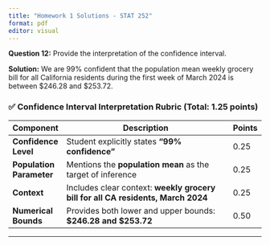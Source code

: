 ```yaml
---
title: "Homework 1 Solutions - STAT 252"
format: pdf
editor: visual
---
```


**Question 12:** Provide the interpretation of the confidence interval.

**Solution:** We are 99% confident that the population mean weekly grocery bill for all California residents during the first week of March 2024 is between \$246.28 and \$253.72.

### ✅ **Confidence Interval Interpretation Rubric (Total: 1.25 points)**

| **Component**            | **Description**                                                                  | **Points** |
|--------------------------|----------------------------------------------------------------------------------|------------|
| **Confidence Level**     | Student explicitly states **"99% confidence"**                                   | 0.25       |
| **Population Parameter** | Mentions the **population mean** as the target of inference                      | 0.25       |
| **Context**              | Includes clear context: **weekly grocery bill for all CA residents, March 2024** | 0.25       |
| **Numerical Bounds**     | Provides both lower and upper bounds: **\$246.28 and \$253.72**                  | 0.50       |

------------------------------------------------------------------------
